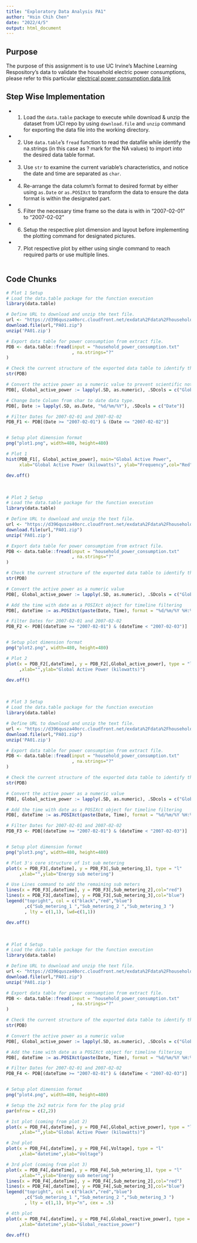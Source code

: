 ```yaml
---
title: "Exploratory Data Analysis PA1"
author: "Hsin Chih Chen"
date: "2022/4/5"
output: html_document
---
```


## Purpose

The purpose of this assignment is to use UC Irvine's Machine Learning Respository's data to validate the household electric power consumptions, please refer to this particular [electrical power consumption data link](https://d396qusza40orc.cloudfront.net/exdata%2Fdata%2Fhousehold_power_consumption.zip) </br>

## Step Wise Implementation

- 1. Load the `data.table` package to execute while download & unzip the dataset from UCI repo by using `download.file` and `unzip` command for exporting the data file into the working directory. </br>
- 2. Use `data.table`'s `fread` function to read the datafile while identify the na.strings (in this case as ? mark for the NA values) to import into the desired data table format. </br>
- 3. Use `str` to examine the current variable's characteristics, and notice the date and time are separated as `char`. </br>
- 4. Re-arrange the data column's format to desired format by either using `as.Date` or `as.POSIXct` to transform the data to ensure the data format is within the designated part. </br>
- 5. Filter the necessary time frame so the data is with in "2007-02-01" to "2007-02-02" </br>
- 6. Setup the respective plot dimension and layout before implementing the plotting command for designated pictures. </br>
- 7. Plot respective plot by either using single command to reach required parts or use multiple lines. </br>
</br>

## Code Chunks
```R
# Plot 1 Setup
# Load the data.table package for the function execution
library(data.table)

# Define URL to download and unzip the text file.
url <- "https://d396qusza40orc.cloudfront.net/exdata%2Fdata%2Fhousehold_power_consumption.zip"
download.file(url,"PA01.zip")
unzip('PA01.zip')

# Export data table for power consumption from extract file.
PDB <- data.table::fread(input = "household_power_consumption.txt"
                         , na.strings="?"
)

# Check the current structure of the exported data table to identify the variable characteristics
str(PDB)

# Convert the active power as a numeric value to prevent scientific notation.
PDB[, Global_active_power := lapply(.SD, as.numeric), .SDcols = c("Global_active_power")]

# Change Date Column from char to date data type.
PDB[, Date := lapply(.SD, as.Date, "%d/%m/%Y"), .SDcols = c("Date")]

# Filter Dates for 2007-02-01 and 2007-02-02
PDB_F1 <- PDB[(Date >= "2007-02-01") & (Date <= "2007-02-02")]


# Setup plot dimension format
png("plot1.png", width=480, height=480)

# Plot 1
hist(PDB_F1[, Global_active_power], main="Global Active Power", 
     xlab="Global Active Power (kilowatts)", ylab="Frequency",col="Red")

dev.off()
```
</br>

```R
# Plot 2 Setup
# Load the data.table package for the function execution
library(data.table)

# Define URL to download and unzip the text file.
url <- "https://d396qusza40orc.cloudfront.net/exdata%2Fdata%2Fhousehold_power_consumption.zip"
download.file(url,"PA01.zip")
unzip('PA01.zip')

# Export data table for power consumption from extract file.
PDB <- data.table::fread(input = "household_power_consumption.txt"
                         , na.strings="?"
)

# Check the current structure of the exported data table to identify the variable characteristics
str(PDB)

# Convert the active power as a numeric value
PDB[, Global_active_power := lapply(.SD, as.numeric), .SDcols = c("Global_active_power")]

# Add the time with date as a POSIXct object for timeline filtering
PDB[, dateTime := as.POSIXct(paste(Date, Time), format = "%d/%m/%Y %H:%M:%S")]

# Filter Dates for 2007-02-01 and 2007-02-02
PDB_F2 <- PDB[(dateTime >= "2007-02-01") & (dateTime < "2007-02-03")]


# Setup plot dimension format
png("plot2.png", width=480, height=480)

# Plot 2
plot(x = PDB_F2[,dateTime], y = PDB_F2[,Global_active_power], type = "l"
     ,xlab="",ylab="Global Active Power (kilowatts)")

dev.off()
```
</br>

```R
# Plot 3 Setup
# Load the data.table package for the function execution
library(data.table)

# Define URL to download and unzip the text file.
url <- "https://d396qusza40orc.cloudfront.net/exdata%2Fdata%2Fhousehold_power_consumption.zip"
download.file(url,"PA01.zip")
unzip('PA01.zip')

# Export data table for power consumption from extract file.
PDB <- data.table::fread(input = "household_power_consumption.txt"
                         , na.strings="?"
)

# Check the current structure of the exported data table to identify the variable characteristics
str(PDB)

# Convert the active power as a numeric value
PDB[, Global_active_power := lapply(.SD, as.numeric), .SDcols = c("Global_active_power")]

# Add the time with date as a POSIXct object for timeline filtering
PDB[, dateTime := as.POSIXct(paste(Date, Time), format = "%d/%m/%Y %H:%M:%S")]

# Filter Dates for 2007-02-01 and 2007-02-02
PDB_F3 <- PDB[(dateTime >= "2007-02-01") & (dateTime < "2007-02-03")]


# Setup plot dimension format
png("plot3.png", width=480, height=480)

# Plot 3's core structure of 1st sub metering
plot(x = PDB_F3[,dateTime], y = PDB_F3[,Sub_metering_1], type = "l"
     ,xlab="",ylab="Energy sub metering")

# Use Lines command to add the remaining sub meters
lines(x = PDB_F3[,dateTime], y = PDB_F3[,Sub_metering_2],col="red")
lines(x = PDB_F3[,dateTime], y = PDB_F3[,Sub_metering_3],col="blue")
legend("topright", col = c("black","red","blue")
       ,c("Sub_metering_1 ","Sub_metering_2 ","Sub_metering_3 ")
       , lty = c(1,1), lwd=c(1,1))

dev.off()
```
</br>

```R
# Plot 4 Setup
# Load the data.table package for the function execution
library(data.table)

# Define URL to download and unzip the text file.
url <- "https://d396qusza40orc.cloudfront.net/exdata%2Fdata%2Fhousehold_power_consumption.zip"
download.file(url,"PA01.zip")
unzip('PA01.zip')

# Export data table for power consumption from extract file.
PDB <- data.table::fread(input = "household_power_consumption.txt"
                         , na.strings="?"
)

# Check the current structure of the exported data table to identify the variable characteristics
str(PDB)

# Convert the active power as a numeric value
PDB[, Global_active_power := lapply(.SD, as.numeric), .SDcols = c("Global_active_power")]

# Add the time with date as a POSIXct object for timeline filtering
PDB[, dateTime := as.POSIXct(paste(Date, Time), format = "%d/%m/%Y %H:%M:%S")]

# Filter Dates for 2007-02-01 and 2007-02-02
PDB_F4 <- PDB[(dateTime >= "2007-02-01") & (dateTime < "2007-02-03")]


# Setup plot dimension format
png("plot4.png", width=480, height=480)

# Setup the 2x2 matrix form for the plog grid
par(mfrow = c(2,2))

# 1st plot (coming from plot 2)
plot(x = PDB_F4[,dateTime], y = PDB_F4[,Global_active_power], type = "l"
     ,xlab="",ylab="Global Active Power (kilowatts)")

# 2nd plot 
plot(x = PDB_F4[,dateTime], y = PDB_F4[,Voltage], type = "l"
     ,xlab="datetime",ylab="Voltage")

# 3rd plot (coming from plot 3)
plot(x = PDB_F4[,dateTime], y = PDB_F4[,Sub_metering_1], type = "l"
     ,xlab="",ylab="Energy sub metering")
lines(x = PDB_F4[,dateTime], y = PDB_F4[,Sub_metering_2],col="red")
lines(x = PDB_F4[,dateTime], y = PDB_F4[,Sub_metering_3],col="blue")
legend("topright", col = c("black","red","blue")
       ,c("Sub_metering_1 ","Sub_metering_2 ","Sub_metering_3 ")
       , lty = c(1,1), bty="n", cex = .5)

# 4th plot
plot(x = PDB_F4[,dateTime], y = PDB_F4[,Global_reactive_power], type = "l"
     ,xlab="datetime",ylab="Global_reactive_power")

dev.off()
```
</br>
